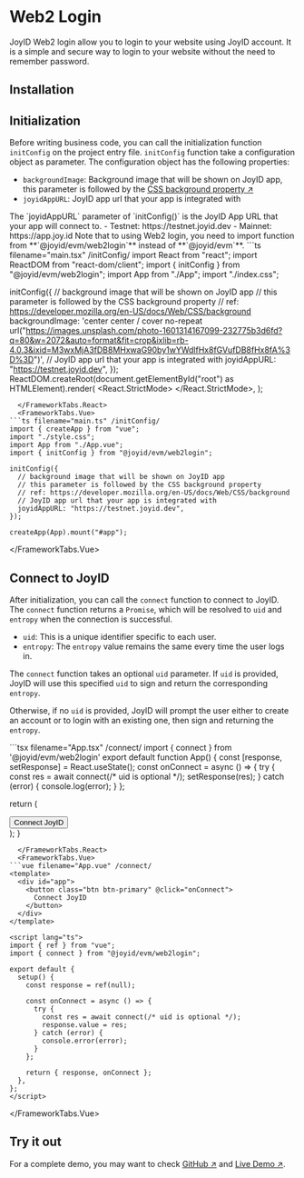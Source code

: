 # Web2 Login

JoyID Web2 login allow you to login to your website using JoyID account. It is a simple and secure way to login to your website without the need to remember password.

## Installation


<PackageManagerTabs command="install @joyid/evm" />


## Initialization

Before writing business code, you can call the initialization function `initConfig` on the project entry file. `initConfig` function take a configuration object as parameter. The configuration object has the following properties:

- `backgroundImage`: Background image that will be shown on JoyID app, this parameter is followed by the [CSS background property ↗](https://developer.mozilla.org/en-US/docs/Web/CSS/background)
- `joyidAppURL`: JoyID app url that your app is integrated with

<Callout type="info">
The `joyidAppURL` parameter of `initConfig()` is the JoyID App URL that your app will connect to.
  - Testnet: https://testnet.joyid.dev
  - Mainnet: https://app.joy.id
</Callout>


<Callout emoji="💡">
Note that to using Web2 login, you need to import function from **`@joyid/evm/web2login`** instead of **`@joyid/evm`**.
</Callout>


<FrameworkTabs>
  <FrameworkTabs.React>
```ts filename="main.tsx" /initConfig/
import React from "react";
import ReactDOM from "react-dom/client";
import { initConfig } from "@joyid/evm/web2login";
import App from "./App";
import "./index.css";

initConfig({
  // background image that will be shown on JoyID app
  // this parameter is followed by the CSS background property
  // ref: https://developer.mozilla.org/en-US/docs/Web/CSS/background
  backgroundImage: 'center center / cover no-repeat url("https://images.unsplash.com/photo-1601314167099-232775b3d6fd?q=80&w=2072&auto=format&fit=crop&ixlib=rb-4.0.3&ixid=M3wxMjA3fDB8MHxwaG90by1wYWdlfHx8fGVufDB8fHx8fA%3D%3D")',
  // JoyID app url that your app is integrated with
  joyidAppURL: "https://testnet.joyid.dev",
});
ReactDOM.createRoot(document.getElementById("root") as HTMLElement).render(
  <React.StrictMode>
    <App />
  </React.StrictMode>,
);
```
  </FrameworkTabs.React>
  <FrameworkTabs.Vue>
```ts filename="main.ts" /initConfig/
import { createApp } from "vue";
import "./style.css";
import App from "./App.vue";
import { initConfig } from "@joyid/evm/web2login";

initConfig({
  // background image that will be shown on JoyID app
  // this parameter is followed by the CSS background property
  // ref: https://developer.mozilla.org/en-US/docs/Web/CSS/background
  // JoyID app url that your app is integrated with
  joyidAppURL: "https://testnet.joyid.dev",
});

createApp(App).mount("#app");
```
  </FrameworkTabs.Vue>
</FrameworkTabs>

## Connect to JoyID

After initialization, you can call the `connect` function to connect to JoyID. The `connect` function returns a `Promise`, which will be resolved to `uid` and `entropy` when the connection is successful.

-  `uid`: This is a unique identifier specific to each user.
-  `entropy`: The `entropy` value remains the same every time the user logs in.

The `connect` function takes an optional `uid` parameter. If `uid` is provided, JoyID will use this specified `uid` to sign and return the corresponding `entropy`.

Otherwise, if no `uid` is provided, JoyID will prompt the user either to create an account or to login with an existing one, then sign and returning the `entropy`.

<FrameworkTabs>
  <FrameworkTabs.React>
```tsx filename="App.tsx" /connect/
import { connect } from '@joyid/evm/web2login'
export default function App() {
  const [response, setResponse] = React.useState();
  const onConnect = async () => {
    try {
      const res = await connect(/* uid is optional */);
      setResponse(res);
    } catch (error) {
      console.log(error);
    }
  };

  return (
    <div id="app">
      <button className="btn btn-primary" onClick={onConnect}>
        Connect JoyID
      </button>
    </div>
  );
}
```
  </FrameworkTabs.React>
  <FrameworkTabs.Vue>
```vue filename="App.vue" /connect/
<template>
  <div id="app">
    <button class="btn btn-primary" @click="onConnect">
      Connect JoyID
    </button>
  </div>
</template>

<script lang="ts">
import { ref } from "vue";
import { connect } from "@joyid/evm/web2login";

export default {
  setup() {
    const response = ref(null);

    const onConnect = async () => {
      try {
        const res = await connect(/* uid is optional */);
        response.value = res;
      } catch (error) {
        console.error(error);
      }
    };

    return { response, onConnect };
  },
};
</script>
```
  </FrameworkTabs.Vue>
</FrameworkTabs>


## Try it out

For a complete demo, you may want to check [GitHub ↗](https://github.com/nervina-labs/joyid-evm-web2login-demo) and [Live Demo ↗](https://joyid-evm-web2login-demo.vercel.app/).
